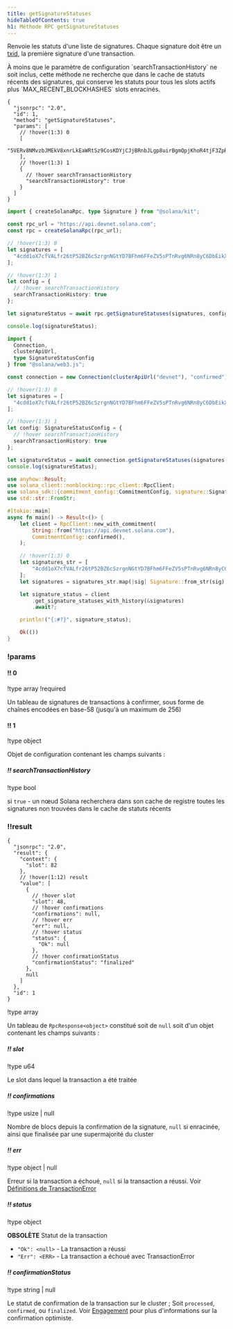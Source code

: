 ```yaml
---
title: getSignatureStatuses
hideTableOfContents: true
h1: Méthode RPC getSignatureStatuses
---
```


Renvoie les statuts d'une liste de signatures. Chaque signature doit être un
[txid](/docs/references/terminology#transaction-id), la première signature d'une
transaction.

<Callout type="info">
  À moins que le paramètre de configuration `searchTransactionHistory` ne soit
  inclus, cette méthode ne recherche que dans le cache de statuts récents des
  signatures, qui conserve les statuts pour tous les slots actifs plus
  `MAX_RECENT_BLOCKHASHES` slots enracinés.
</Callout>

<APIMethod>

```jsonc !!request curl
{
  "jsonrpc": "2.0",
  "id": 1,
  "method": "getSignatureStatuses",
  "params": [
    // !hover(1:3) 0
    [
      "5VERv8NMvzbJMEkV8xnrLkEaWRtSz9CosKDYjCJjBRnbJLgp8uirBgmQpjKhoR4tjF3ZpRzrFmBV6UjKdiSZkQUW"
    ],
    // !hover(1:3) 1
    {
      // !hover searchTransactionHistory
      "searchTransactionHistory": true
    }
  ]
}
```

```ts !!request title="Kit"
import { createSolanaRpc, type Signature } from "@solana/kit";

const rpc_url = "https://api.devnet.solana.com";
const rpc = createSolanaRpc(rpc_url);

// !hover(1:3) 0
let signatures = [
  "4cdd1oX7cfVALfr26tP52BZ6cSzrgnNGtYD7BFhm6FFeZV5sPTnRvg6NRn8yC6DbEikXcrNChBM5vVJnTgKhGhVu" as unknown as Signature
];

// !hover(1:3) 1
let config = {
  // !hover searchTransactionHistory
  searchTransactionHistory: true
};

let signatureStatus = await rpc.getSignatureStatuses(signatures, config).send();

console.log(signatureStatus);
```

```ts !!request title="web3.js"
import {
  Connection,
  clusterApiUrl,
  type SignatureStatusConfig
} from "@solana/web3.js";

const connection = new Connection(clusterApiUrl("devnet"), "confirmed");

// !hover(1:3) 0
let signatures = [
  "4cdd1oX7cfVALfr26tP52BZ6cSzrgnNGtYD7BFhm6FFeZV5sPTnRvg6NRn8yC6DbEikXcrNChBM5vVJnTgKhGhVu"
];

// !hover(1:3) 1
let config: SignatureStatusConfig = {
  // !hover searchTransactionHistory
  searchTransactionHistory: true
};

let signatureStatus = await connection.getSignatureStatuses(signatures, config);
console.log(signatureStatus);
```

```rs !!request title="Rust"
use anyhow::Result;
use solana_client::nonblocking::rpc_client::RpcClient;
use solana_sdk::{commitment_config::CommitmentConfig, signature::Signature};
use std::str::FromStr;

#[tokio::main]
async fn main() -> Result<()> {
    let client = RpcClient::new_with_commitment(
        String::from("https://api.devnet.solana.com"),
        CommitmentConfig::confirmed(),
    );

    // !hover(1:3) 0
    let signatures_str = [
        "4cdd1oX7cfVALfr26tP52BZ6cSzrgnNGtYD7BFhm6FFeZV5sPTnRvg6NRn8yC6DbEikXcrNChBM5vVJnTgKhGhVu",
    ];
    let signatures = signatures_str.map(|sig| Signature::from_str(sig).unwrap());

    let signature_status = client
        .get_signature_statuses_with_history(&signatures)
        .await?;

    println!("{:#?}", signature_status);

    Ok(())
}
```

### !params

#### !! 0

!type array !required

Un tableau de signatures de transactions à confirmer, sous forme de chaînes
encodées en base-58 (jusqu'à un maximum de 256)

#### !! 1

!type object

Objet de configuration contenant les champs suivants :

##### !! searchTransactionHistory

!type bool

si `true` - un nœud Solana recherchera dans son cache de registre toutes les
signatures non trouvées dans le cache de statuts récents

### !!result

```jsonc !response
{
  "jsonrpc": "2.0",
  "result": {
    "context": {
      "slot": 82
    },
    // !hover(1:12) result
    "value": [
      {
        // !hover slot
        "slot": 48,
        // !hover confirmations
        "confirmations": null,
        // !hover err
        "err": null,
        // !hover status
        "status": {
          "Ok": null
        },
        // !hover confirmationStatus
        "confirmationStatus": "finalized"
      },
      null
    ]
  },
  "id": 1
}
```

!type array

Un tableau de `RpcResponse<object>` constitué soit de `null` soit d'un objet
contenant les champs suivants :

##### !! slot

!type u64

Le slot dans lequel la transaction a été traitée

##### !! confirmations

!type usize | null

Nombre de blocs depuis la confirmation de la signature, `null` si enracinée,
ainsi que finalisée par une supermajorité du cluster

##### !! err

!type object | null

Erreur si la transaction a échoué, `null` si la transaction a réussi. Voir
[Définitions de TransactionError](https://github.com/anza-xyz/solana-sdk/blob/50dfbd088c51b7229c67d432d8c8801dafaa7904/transaction-error/src/lib.rs#L15)

##### !! status

!type object

**OBSOLÈTE** Statut de la transaction

- `"Ok": <null>` - La transaction a réussi
- `"Err": <ERR>` - La transaction a échoué avec TransactionError

##### !! confirmationStatus

!type string | null

Le statut de confirmation de la transaction sur le cluster ; Soit `processed`,
`confirmed`, ou `finalized`. Voir
[Engagement](/docs/rpc/#configuring-state-commitment) pour plus d'informations
sur la confirmation optimiste.

</APIMethod>

